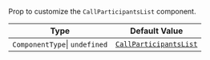 Prop to customize the `CallParticipantsList` component.

| Type                          | Default Value                                                                                                                                                                |
| ----------------------------- | ---------------------------------------------------------------------------------------------------------------------------------------------------------------------------- |
| `ComponentType`\| `undefined` | [`CallParticipantsList`](https://github.com/GetStream/stream-video-js/blob/main/packages/react-native-sdk/src/components/Call/CallParticipantsList/CallParticipantsList.tsx) |
